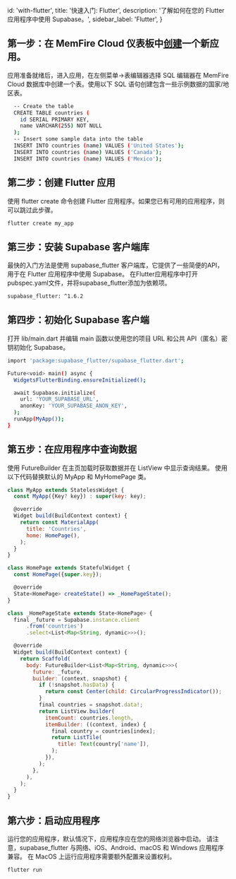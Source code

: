 
  id: 'with-flutter',
  title: '快速入门: Flutter',
  description: '了解如何在您的 Flutter 应用程序中使用 Supabase。',
  sidebar_label: 'Flutter',
}

## 第一步：在 MemFire Cloud 仪表板中[创建](https://cloud.memfiredb.com/project)一个新应用。

应用准备就绪后，进入应用，在左侧菜单->表编辑器选择 SQL 编辑器在 MemFire Cloud 数据库中创建一个表。使用以下 SQL 语句创建包含一些示例数据的国家/地区表。

```bash
  -- Create the table
  CREATE TABLE countries (
    id SERIAL PRIMARY KEY,
    name VARCHAR(255) NOT NULL
  );
  -- Insert some sample data into the table
  INSERT INTO countries (name) VALUES ('United States');
  INSERT INTO countries (name) VALUES ('Canada');
  INSERT INTO countries (name) VALUES ('Mexico');
```


## 第二步：创建 Flutter 应用

使用 flutter create 命令创建 Flutter 应用程序。如果您已有可用的应用程序，则可以跳过此步骤。

```bash
flutter create my_app
```

## 第三步：安装 Supabase 客户端库

最快的入门方法是使用 supabase_flutter 客户端库，它提供了一些简便的API，用于在 Flutter 应用程序中使用 Supabase。
在Flutter应用程序中打开pubspec.yaml文件，并将supabase_flutter添加为依赖项。

```bash
supabase_flutter: ^1.6.2
```

## 第四步：初始化 Supabase 客户端

打开 lib/main.dart 并编辑 main 函数以使用您的项目 URL 和公共 API（匿名）密钥初始化 Supabase。

```bash
import 'package:supabase_flutter/supabase_flutter.dart';

Future<void> main() async {
  WidgetsFlutterBinding.ensureInitialized();

  await Supabase.initialize(
    url: 'YOUR_SUPABASE_URL',
    anonKey: 'YOUR_SUPABASE_ANON_KEY',
  );
  runApp(MyApp());
}
```

## 第五步：在应用程序中查询数据

使用 FutureBuilder 在主页加载时获取数据并在 ListView 中显示查询结果。
使用以下代码替换默认的 MyApp 和 MyHomePage 类。

```js
class MyApp extends StatelessWidget {
  const MyApp({Key? key}) : super(key: key);

  @override
  Widget build(BuildContext context) {
    return const MaterialApp(
      title: 'Countries',
      home: HomePage(),
    );
  }
}

class HomePage extends StatefulWidget {
  const HomePage({super.key});

  @override
  State<HomePage> createState() => _HomePageState();
}

class _HomePageState extends State<HomePage> {
  final _future = Supabase.instance.client
      .from('countries')
      .select<List<Map<String, dynamic>>>();

  @override
  Widget build(BuildContext context) {
    return Scaffold(
      body: FutureBuilder<List<Map<String, dynamic>>>(
        future: _future,
        builder: (context, snapshot) {
          if (!snapshot.hasData) {
            return const Center(child: CircularProgressIndicator());
          }
          final countries = snapshot.data!;
          return ListView.builder(
            itemCount: countries.length,
            itemBuilder: ((context, index) {
              final country = countries[index];
              return ListTile(
                title: Text(country['name']),
              );
            }),
          );
        },
      ),
    );
  }
}
```
## 第六步：启动应用程序

运行您的应用程序，默认情况下，应用程序应在您的网络浏览器中启动。
请注意，supabase_flutter 与网络、iOS、Android、macOS 和 Windows 应用程序兼容。
在 MacOS 上运行应用程序需要额外配置来设置权利。

```bash
flutter run
```


